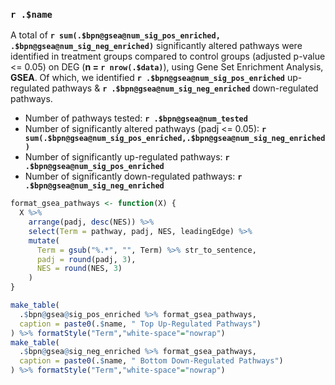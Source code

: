 ### `r .$name`

A total of **`r sum(.$bpn@gsea@num_sig_pos_enriched, .$bpn@gsea@num_sig_neg_enriched)`** significantly altered pathways were identified in treatment groups compared to control groups (adjusted p-value <= 0.05) on DEG (**n = `r nrow(.$data)`**), using Gene Set Enrichment Analysis, **GSEA**. Of which, we identified **`r .$bpn@gsea@num_sig_pos_enriched`** up-regulated pathways & **`r .$bpn@gsea@num_sig_neg_enriched`** down-regulated pathways.

* Number of pathways tested: **`r .$bpn@gsea@num_tested `**
* Number of significantly altered pathways (padj <= 0.05): **`r sum(.$bpn@gsea@num_sig_pos_enriched,.$bpn@gsea@num_sig_neg_enriched)`**
* Number of significantly up-regulated pathways: **`r .$bpn@gsea@num_sig_pos_enriched`**
* Number of significantly down-regulated pathways: **`r .$bpn@gsea@num_sig_neg_enriched`**

```r
format_gsea_pathways <- function(X) {
  X %>%
    arrange(padj, desc(NES)) %>%
    select(Term = pathway, padj, NES, leadingEdge) %>%
    mutate(
      Term = gsub("%.*", "", Term) %>% str_to_sentence,
      padj = round(padj, 3),
      NES = round(NES, 3)
    )
}

make_table(
  .$bpn@gsea@sig_pos_enriched %>% format_gsea_pathways,
  caption = paste0(.$name, " Top Up-Regulated Pathways")
) %>% formatStyle("Term","white-space"="nowrap")
make_table(
  .$bpn@gsea@sig_neg_enriched %>% format_gsea_pathways,
  caption = paste0(.$name, " Bottom Down-Regulated Pathways")
) %>% formatStyle("Term","white-space"="nowrap")
```